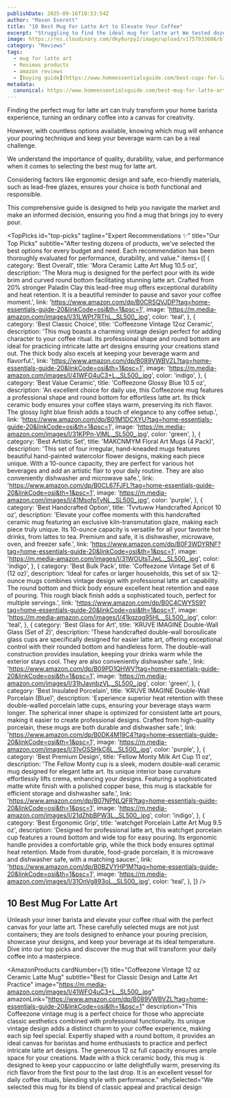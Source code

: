```yaml
---
publishDate: 2025-09-16T10:53:54Z
author: "Mason Everett"
title: "10 Best Mug For Latte Art to Elevate Your Coffee"
excerpt: "Struggling to find the ideal mug for latte art We tested dozens of options to help you choose the perfect one for beautiful pours and delicious coffee."
image: https://res.cloudinary.com/dky6urpy2/image/upload/v1757933606/blog_image_1757933606_p1qljt.webp
category: "Reviews"
tags:
  - mug for latte art
  - Reviews products
  - amazon reviews
  - [buying guide](https://www.homeessentialsguide.com/best-cups-for-latte-art)
metadata:
  canonical: https://www.homeessentialsguide.com/best-mug-for-latte-art
---
```



<p>
  Finding the perfect mug for latte art can truly transform your home barista experience, turning an ordinary coffee into a canvas for creativity.
</p>
<p>
  However, with countless options available, knowing which mug will enhance your pouring technique and keep your beverage warm can be a real challenge.
</p>
<p>
  We understand the importance of quality, durability, value, and performance when it comes to selecting the best mug for latte art.
</p>
<p>
  Considering factors like ergonomic design and safe, eco-friendly materials, such as lead-free glazes, ensures your choice is both functional and responsible.
</p>
<p>
  This comprehensive guide is designed to help you navigate the market and make an informed decision, ensuring you find a mug that brings joy to every pour.
</p>

<TopPicks
  id="top-picks"
  tagline="Expert Recommendations ✨"
  title="Our Top Picks"
  subtitle="After testing dozens of products, we've selected the best options for every budget and need. Each recommendation has been thoroughly evaluated for performance, durability, and value."
  items={[
    {
      category: 'Best Overall',
      title: 'Mora Ceramic Latte Art Mug 10.5 oz',
      description: 'The Mora mug is designed for the perfect pour with its wide brim and curved round bottom facilitating stunning latte art. Crafted from 20% stronger Paladin Clay this lead-free mug offers exceptional durability and heat retention. It is a beautiful reminder to pause and savor your coffee moment.',
      link: 'https://www.amazon.com/dp/B0CRSQVJDP?tag=home-essentials-guide-20&linkCode=osi&th=1&psc=1',
      image: 'https://m.media-amazon.com/images/I/31LWPt7RThL._SL500_.jpg',
      color: 'teal',
    },
    {
      category: 'Best Classic Choice',
      title: 'Coffeezone Vintage 12oz Ceramic',
      description: 'This mug boasts a charming vintage design perfect for adding character to your coffee ritual. Its professional shape and round bottom are ideal for practicing intricate latte art designs ensuring your creations stand out. The thick body also excels at keeping your beverage warm and flavorful.',
      link: 'https://www.amazon.com/dp/B089VWBVZL?tag=home-essentials-guide-20&linkCode=osi&th=1&psc=1',
      image: 'https://m.media-amazon.com/images/I/41WFO4uC3+L._SL500_.jpg',
      color: 'indigo',
    },
    {
      category: 'Best Value Ceramic',
      title: 'Coffeezone Glossy Blue 10.5 oz',
      description: 'An excellent choice for daily use, this Coffeezone mug features a professional shape and round bottom for effortless latte art. Its thick ceramic body ensures your coffee stays warm, preserving its rich flavor. The glossy light blue finish adds a touch of elegance to any coffee setup.',
      link: 'https://www.amazon.com/dp/B01M1DCXYU?tag=home-essentials-guide-20&linkCode=osi&th=1&psc=1',
      image: 'https://m.media-amazon.com/images/I/31KPPn-VlML._SL500_.jpg',
      color: 'green',
    },
    {
      category: 'Best Artistic Set',
      title: 'MAKCNMYM Floral Art Mugs (4 Pack)',
      description: 'This set of four irregular, hand-kneaded mugs features beautiful hand-painted watercolor flower designs, making each piece unique. With a 10-ounce capacity, they are perfect for various hot beverages and add an artistic flair to your daily routine. They are also conveniently dishwasher and microwave safe.',
      link: 'https://www.amazon.com/dp/B0CL67FJFL?tag=home-essentials-guide-20&linkCode=osi&th=1&psc=1',
      image: 'https://m.media-amazon.com/images/I/41MsofpTvNL._SL500_.jpg',
      color: 'purple',
    },
    {
      category: 'Best Handcrafted Option',
      title: 'Tvvtuww Handcrafted Apricot 10 oz',
      description: 'Elevate your coffee moments with this handcrafted ceramic mug featuring an exclusive kiln-transmutation glaze, making each piece truly unique. Its 10-ounce capacity is versatile for all your favorite hot drinks, from lattes to tea. Premium and safe, it is dishwasher, microwave, oven, and freezer safe.',
      link: 'https://www.amazon.com/dp/B0F3WDYRNF?tag=home-essentials-guide-20&linkCode=osi&th=1&psc=1',
      image: 'https://m.media-amazon.com/images/I/31WOUtsTJwL._SL500_.jpg',
      color: 'indigo',
    },
    {
      category: 'Best Bulk Pack',
      title: 'Coffeezone Vintage Set of 6 (12 oz)',
      description: 'Ideal for cafes or larger households, this set of six 12-ounce mugs combines vintage design with professional latte art capability. The round bottom and thick body ensure excellent heat retention and ease of pouring. This rough black finish adds a sophisticated touch, perfect for multiple servings.',
      link: 'https://www.amazon.com/dp/B0C4CWY5S9?tag=home-essentials-guide-20&linkCode=osi&th=1&psc=1',
      image: 'https://m.media-amazon.com/images/I/41kqzqg95HL._SL500_.jpg',
      color: 'teal',
    },
    {
      category: 'Best Glass for Art',
      title: 'KRUVE IMAGINE Double-Wall Glass (Set of 2)',
      description: 'These handcrafted double-wall borosilicate glass cups are specifically designed for easier latte art, offering exceptional control with their rounded bottom and handleless form. The double-wall construction provides insulation, keeping your drinks warm while the exterior stays cool. They are also conveniently dishwasher safe.',
      link: 'https://www.amazon.com/dp/B09PD1QHWV?tag=home-essentials-guide-20&linkCode=osi&th=1&psc=1',
      image: 'https://m.media-amazon.com/images/I/31hJavnbzVL._SL500_.jpg',
      color: 'green',
    },
    {
      category: 'Best Insulated Porcelain',
      title: 'KRUVE IMAGINE Double-Wall Porcelain (Blue)',
      description: 'Experience superior heat retention with these double-walled porcelain latte cups, ensuring your beverage stays warm longer. The spherical inner shape is optimized for consistent latte art pours, making it easier to create professional designs. Crafted from high-quality porcelain, these mugs are both durable and dishwasher safe.',
      link: 'https://www.amazon.com/dp/B0DK4M19C4?tag=home-essentials-guide-20&linkCode=osi&th=1&psc=1',
      image: 'https://m.media-amazon.com/images/I/31yOSSHkC6L._SL500_.jpg',
      color: 'purple',
    },
    {
      category: 'Best Premium Design',
      title: 'Fellow Monty Milk Art Cup 11 oz',
      description: 'The Fellow Monty cup is a sleek, modern double-wall ceramic mug designed for elegant latte art. Its unique interior base curvature effortlessly lifts crema, enhancing your designs. Featuring a sophisticated matte white finish with a polished copper base, this mug is stackable for efficient storage and dishwasher safe.',
      link: 'https://www.amazon.com/dp/B07NPNLQFR?tag=home-essentials-guide-20&linkCode=osi&th=1&psc=1',
      image: 'https://m.media-amazon.com/images/I/21dZhbBPW3L._SL500_.jpg',
      color: 'indigo',
    },
    {
      category: 'Best Ergonomic Grip',
      title: 'watchget Porcelain Latte Art Mug 9.5 oz',
      description: 'Designed for professional latte art, this watchget porcelain cup features a round bottom and wide top for easy pouring. Its ergonomic handle provides a comfortable grip, while the thick body ensures optimal heat retention. Made from durable, food-grade porcelain, it is microwave and dishwasher safe, with a matching saucer.',
      link: 'https://www.amazon.com/dp/B0BZVYHP1M?tag=home-essentials-guide-20&linkCode=osi&th=1&psc=1',
      image: 'https://m.media-amazon.com/images/I/31OnVg893oL._SL500_.jpg',
      color: 'teal',
    },
  ]}
/>

## 10 Best Mug For Latte Art

Unleash your inner barista and elevate your coffee ritual with the perfect canvas for your latte art. These carefully selected mugs are not just containers; they are tools designed to enhance your pouring precision, showcase your designs, and keep your beverage at its ideal temperature. Dive into our top picks and discover the mug that will transform your daily coffee into a masterpiece.

<AmazonProducts
  cardNumber={1}
  title="Coffeezone Vintage 12 oz Ceramic Latte Mug"
  subtitle="Best for Classic Design and Latte Art Practice"
  image="https://m.media-amazon.com/images/I/41WFO4uC3+L._SL500_.jpg"
  amazonLink="https://www.amazon.com/dp/B089VWBVZL?tag=home-essentials-guide-20&linkCode=osi&th=1&psc=1"
  description="This Coffeezone vintage mug is a perfect choice for those who appreciate classic aesthetics combined with professional functionality. Its unique vintage design adds a distinct charm to your coffee experience, making each sip feel special. Expertly shaped with a round bottom, it provides an ideal canvas for baristas and home enthusiasts to practice and perfect intricate latte art designs. The generous 12 oz full capacity ensures ample space for your creations. Made with a thick ceramic body, this mug is designed to keep your cappuccino or latte delightfully warm, preserving its rich flavor from the first pour to the last drop. It is an excellent vessel for daily coffee rituals, blending style with performance."
  whySelected="We selected this mug for its blend of classic appeal and practical design